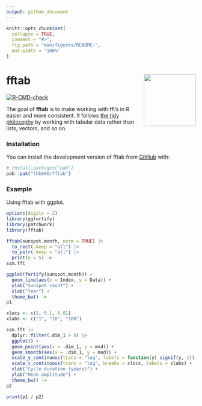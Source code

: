 ```yaml
---
output: github_document
---
```


<!-- README.md is generated from README.Rmd. Please edit that file -->

```r
knitr::opts_chunk$set(
  collapse = TRUE,
  comment = "#>",
  fig.path = "man/figures/README-",
  out.width = "100%"
)
```

# fftab <a href="https://github.com/thk686/fftab"><img src="man/figures/logo.png" align="right" height="138" /></a>

<!-- badges: start -->
[![R-CMD-check](https://github.com/thk686/fftab/actions/workflows/R-CMD-check.yaml/badge.svg)](https://github.com/thk686/fftab/actions/workflows/R-CMD-check.yaml)
<!-- badges: end -->

The goal of **fftab** is to make working with fft’s in R easier and more
consistent. It follows [the tidy philosophy](https://www.tidyverse.org/) by
working with tabular data rather than lists, vectors, and so on.

### Installation

You can install the development version of fftab from
[GitHub](https://github.com/) with:

``` r
# install.packages("pak")
pak::pak("thk686/fftab")
```

### Example

Using fftab with ggplot.

```r
options(digits = 2)
library(ggfortify)
library(patchwork)
library(fftab)
```

```r
fftab(sunspot.month, norm = TRUE) |>
  to_rect(.keep = "all") |>
  to_polr(.keep = "all") |>
  print(n = 5) ->
ssm.fft
```

```r
ggplot(fortify(sunspot.month)) +
  geom_line(aes(x = Index, y = Data)) +
  ylab("Sunspot count") +
  xlab("Year") +
  theme_bw() ->
p1

xlocs <- c(1, 0.1, 0.01)
xlabs <- c("1", "10", "100")

ssm.fft |>
  dplyr::filter(.dim_1 > 0) |>
  ggplot() +
  geom_point(aes(x = .dim_1, y = mod)) +
  geom_smooth(aes(x = .dim_1, y = mod)) +
  scale_y_continuous(trans = "log", labels = function(y) signif(y, 1)) +
  scale_x_continuous(trans = "log", breaks = xlocs, labels = xlabs) +
  xlab("Cycle duration (years)") +
  ylab("Mean amplitude") +
  theme_bw() ->
p2

print(p1 / p2)
```


